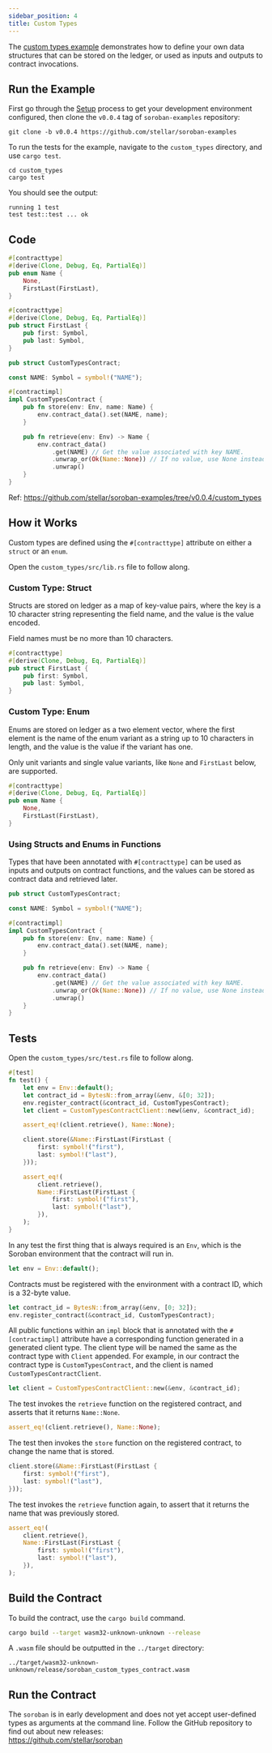 ```yaml
---
sidebar_position: 4
title: Custom Types
---
```


The [custom types example] demonstrates how to define your own data structures
that can be stored on the ledger, or used as inputs and outputs to contract
invocations.

[custom types example]: https://github.com/stellar/soroban-examples/tree/v0.0.4/custom_types

## Run the Example

First go through the [Setup] process to get your development environment
configured, then clone the `v0.0.4` tag of `soroban-examples` repository:

[Setup]: ../getting-started/setup.mdx

```
git clone -b v0.0.4 https://github.com/stellar/soroban-examples
```

To run the tests for the example, navigate to the `custom_types` directory, and use `cargo test`.

```
cd custom_types
cargo test
```

You should see the output:

```
running 1 test
test test::test ... ok
```

## Code

```rust title="custom_types/src/lib.rs"
#[contracttype]
#[derive(Clone, Debug, Eq, PartialEq)]
pub enum Name {
    None,
    FirstLast(FirstLast),
}

#[contracttype]
#[derive(Clone, Debug, Eq, PartialEq)]
pub struct FirstLast {
    pub first: Symbol,
    pub last: Symbol,
}

pub struct CustomTypesContract;

const NAME: Symbol = symbol!("NAME");

#[contractimpl]
impl CustomTypesContract {
    pub fn store(env: Env, name: Name) {
        env.contract_data().set(NAME, name);
    }

    pub fn retrieve(env: Env) -> Name {
        env.contract_data()
            .get(NAME) // Get the value associated with key NAME.
            .unwrap_or(Ok(Name::None)) // If no value, use None instead.
            .unwrap()
    }
}
```

Ref: https://github.com/stellar/soroban-examples/tree/v0.0.4/custom_types

## How it Works

Custom types are defined using the `#[contracttype]` attribute on either a
`struct` or an `enum`.

Open the `custom_types/src/lib.rs` file to follow along.

### Custom Type: Struct

Structs are stored on ledger as a map of key-value pairs, where the key is a 10
character string representing the field name, and the value is the value
encoded.

Field names must be no more than 10 characters.

```rust
#[contracttype]
#[derive(Clone, Debug, Eq, PartialEq)]
pub struct FirstLast {
    pub first: Symbol,
    pub last: Symbol,
}
```

### Custom Type: Enum

Enums are stored on ledger as a two element vector, where the first element is
the name of the enum variant as a string up to 10 characters in length, and the
value is the value if the variant has one.

Only unit variants and single value variants, like `None` and `FirstLast`
below, are supported.

```rust
#[contracttype]
#[derive(Clone, Debug, Eq, PartialEq)]
pub enum Name {
    None,
    FirstLast(FirstLast),
}
```

### Using Structs and Enums in Functions

Types that have been annotated with `#[contracttype]` can be used as inputs and
outputs on contract functions, and the values can be stored as contract data and
retrieved later.

```rust
pub struct CustomTypesContract;

const NAME: Symbol = symbol!("NAME");

#[contractimpl]
impl CustomTypesContract {
    pub fn store(env: Env, name: Name) {
        env.contract_data().set(NAME, name);
    }

    pub fn retrieve(env: Env) -> Name {
        env.contract_data()
            .get(NAME) // Get the value associated with key NAME.
            .unwrap_or(Ok(Name::None)) // If no value, use None instead.
            .unwrap()
    }
}
```

## Tests

Open the `custom_types/src/test.rs` file to follow along.

```rust title="custom_types/src/test.rs"
#[test]
fn test() {
    let env = Env::default();
    let contract_id = BytesN::from_array(&env, &[0; 32]);
    env.register_contract(&contract_id, CustomTypesContract);
    let client = CustomTypesContractClient::new(&env, &contract_id);

    assert_eq!(client.retrieve(), Name::None);

    client.store(&Name::FirstLast(FirstLast {
        first: symbol!("first"),
        last: symbol!("last"),
    }));

    assert_eq!(
        client.retrieve(),
        Name::FirstLast(FirstLast {
            first: symbol!("first"),
            last: symbol!("last"),
        }),
    );
}
```

In any test the first thing that is always required is an `Env`, which is the
Soroban environment that the contract will run in.

```rust
let env = Env::default();
```

Contracts must be registered with the environment with a contract ID, which is a
32-byte value.

```rust
let contract_id = BytesN::from_array(&env, [0; 32]);
env.register_contract(&contract_id, CustomTypesContract);
```

All public functions within an `impl` block that is annotated with the
`#[contractimpl]` attribute have a corresponding function generated in a
generated client type. The client type will be named the same as the contract
type with `Client` appended. For example, in our contract the contract type is
`CustomTypesContract`, and the client is named `CustomTypesContractClient`.

```rust
let client = CustomTypesContractClient::new(&env, &contract_id);
```

The test invokes the `retrieve` function on the registered contract, and asserts
that it returns `Name::None`.

```rust
assert_eq!(client.retrieve(), Name::None);
```

The test then invokes the `store` function on the registered contract, to change
the name that is stored.

```rust
client.store(&Name::FirstLast(FirstLast {
    first: symbol!("first"),
    last: symbol!("last"),
}));
```

The test invokes the `retrieve` function again, to assert that it returns the
name that was previously stored.

```rust
assert_eq!(
    client.retrieve(),
    Name::FirstLast(FirstLast {
        first: symbol!("first"),
        last: symbol!("last"),
    }),
);
```

## Build the Contract

To build the contract, use the `cargo build` command.

```sh
cargo build --target wasm32-unknown-unknown --release
```

A `.wasm` file should be outputted in the `../target` directory:

```
../target/wasm32-unknown-unknown/release/soroban_custom_types_contract.wasm
```

## Run the Contract

The `soroban` is in early development and does not yet accept user-defined
types as arguments at the command line. Follow the GitHub repository to find out
about new releases:  
https://github.com/stellar/soroban
